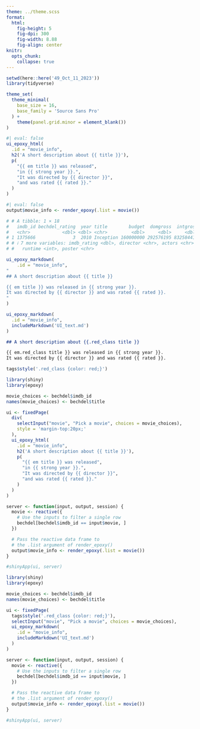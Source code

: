 ---
theme: ../theme.scss
format: 
  html: 
    fig-height: 5
    fig-dpi: 300
    fig-width: 8.88
    fig-align: center
knitr: 
  opts_chunk: 
    collapse: true
---

```{r}
setwd(here::here('49_Oct_11_2023'))
library(tidyverse)

theme_set(
  theme_minimal(
    base_size = 16,
    base_family = 'Source Sans Pro'
  ) +
    theme(panel.grid.minor = element_blank())
) 
```



```{r}
#| eval: false
ui_epoxy_html(
  .id = "movie_info",
  h2('A short description about {{ title }}'),
  p(
    "{{ em title }} was released",
    "in {{ strong year }}.",
    "It was directed by {{ director }}",
    "and was rated {{ rated }}."
  )
)
```



```{r}
#| eval: false
output$movie_info <- render_epoxy(.list = movie())
```


```{r}
# # A tibble: 1 × 18
#   imdb_id bechdel_rating  year title        budget  domgross  intgross plot  rated language country
#   <chr>            <dbl> <dbl> <chr>         <dbl>     <dbl>     <dbl> <chr> <chr> <chr>    <chr>  
# 1 1375666              3  2010 Inception 160000000 292576195 832584416 A sk… PG-13 English… USA, UK
# # ℹ 7 more variables: imdb_rating <dbl>, director <chr>, actors <chr>, genre <chr>, awards <chr>,
# #   runtime <int>, poster <chr>
```



```{.r}
ui_epoxy_markdown(
    .id = "movie_info",
"
## A short description about {{ title }}

{{ em title }} was released in {{ strong year }}. 
It was directed by {{ director }} and was rated {{ rated }}.
"
)
```



```{.r}
ui_epoxy_markdown(
  .id = "movie_info",
  includeMarkdown('UI_text.md')
)
```



```{.md}
## A short description about {{.red_class title }}

{{ em.red_class title }} was released in {{ strong year }}. 
It was directed by {{ director }} and was rated {{ rated }}.
```



```{.r}
tags$style('.red_class {color: red;}')
```



```{r}
library(shiny)
library(epoxy)

movie_choices <- bechdel$imdb_id
names(movie_choices) <- bechdel$title

ui <- fixedPage(
  div(
    selectInput("movie", "Pick a movie", choices = movie_choices),
    style = 'margin-top:20px;'
  ),
  ui_epoxy_html(
    .id = "movie_info",
    h2('A short description about {{ title }}'),
    p(
      "{{ em title }} was released",
      "in {{ strong year }}.",
      "It was directed by {{ director }}",
      "and was rated {{ rated }}."
    )
  )
)

server <- function(input, output, session) {
  movie <- reactive({
    # Use the inputs to filter a single row
    bechdel[bechdel$imdb_id == input$movie, ]
  })

  # Pass the reactive data frame to
  # the .list argument of render_epoxy()
  output$movie_info <- render_epoxy(.list = movie())
}

#shinyApp(ui, server)
```


```{r}
library(shiny)
library(epoxy)

movie_choices <- bechdel$imdb_id
names(movie_choices) <- bechdel$title

ui <- fixedPage(
  tags$style('.red_class {color: red;}'),
  selectInput("movie", "Pick a movie", choices = movie_choices),
  ui_epoxy_markdown(
    .id = "movie_info",
    includeMarkdown('UI_text.md')
  )
)

server <- function(input, output, session) {
  movie <- reactive({
    # Use the inputs to filter a single row
    bechdel[bechdel$imdb_id == input$movie, ]
  })

  # Pass the reactive data frame to
  # the .list argument of render_epoxy()
  output$movie_info <- render_epoxy(.list = movie())
}

#shinyApp(ui, server)
```






